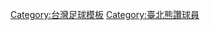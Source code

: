 {{football squad|teamname=臺北熊讚|bgcolor=#1F75FE|textcolor=#FFFFFF|bordercolor=white

|name=臺北熊讚球員名單

|list=<div>

{{football squad2 player|no=1|name=羅涵靖}}
{{football squad2 player|no=2|name=章紫諾[[File:Captain sports.svg|12px]]}}
{{football squad2 player|no=3|name=余宛貞}}
{{football squad2 player|no=4|name=劉玟伶}}
{{football squad2 player|no=5|name=吳芷瑩}}
{{football squad2 player|no=6|name=王羿婷}}
{{football squad2 player|no=7|name=丁家英}}
{{football squad2 player|no=8|name=陳若瑋}}
{{football squad2 player|no=9|name=楊雅婕}}
{{football squad2 player|no=10|name=潘聖華}}
{{football squad2 player|no=11|name=梁凱柔}}
{{football squad2 player|no=12|name=林慈慧}}
{{football squad2 player|no=13|name=何忻柔}}
{{football squad2 player|no=14|name=林欣卉}}
{{football squad2 player|no=15|name=楊  萱}}
{{football squad2 player|no=16|name=莊芷逸}}
{{football squad2 player|no=17|name=謝宜玲}}
{{football squad2 player|no=18|name=許瑗庭}}
{{football squad2 player|no=19|name=簡奇陞}}
{{football squad2 player|no=20|name=高妤晴}}
{{football squad2 player|no=21|name=王郁婷}}
{{football squad2 player|no=22|name=曾珉嫻}}
{{football squad2 player|no=23|name=林雅涵}}
{{football squad manager|name=[[周台英]]}}

</div>}}<noinclude>

[[Category:台灣足球模板]][[Category:臺北熊讚球員]]

</noinclude>